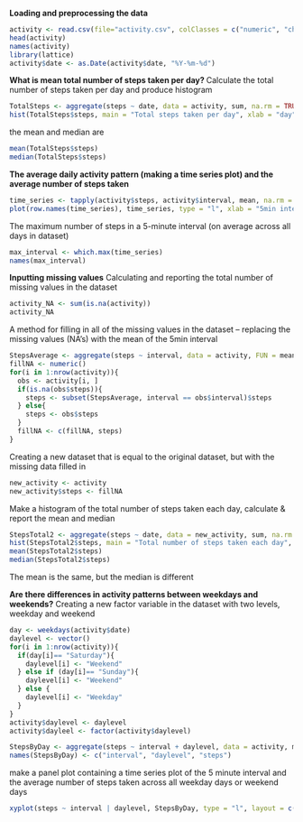 __Loading and preprocessing the data__ 
```r
activity <- read.csv(file="activity.csv", colClasses = c("numeric", "character", "numeric"))
head(activity)
names(activity)
library(lattice)
activity$date <- as.Date(activity$date, "%Y-%m-%d")
```
__What is mean total number of steps taken per day? __
 Calculate the total number of steps taken per day and produce histogram
```r
TotalSteps <- aggregate(steps ~ date, data = activity, sum, na.rm = TRUE)
hist(TotalSteps$steps, main = "Total steps taken per day", xlab = "day", col = "red")
```

the mean and median are
```r
mean(TotalSteps$steps)
median(TotalSteps$steps)
```
__The average daily activity pattern (making a time series plot) and the average number of steps taken__
```r
time_series <- tapply(activity$steps, activity$interval, mean, na.rm = TRUE)
plot(row.names(time_series), time_series, type = "l", xlab = "5min interval", ylab = "Average number of steps across all days", main = "Average daily activity pattern")
```

The maximum number of steps in a 5-minute interval (on average across all days in dataset)

```r
max_interval <- which.max(time_series)
names(max_interval)
```

__Inputting missing values__
Calculating and reporting the total number of missing values in the dataset
```r
activity_NA <- sum(is.na(activity))
activity_NA
```
A method for filling in all of the missing values in the dataset -- replacing the missing values (NA's) with the mean of the 5min interval
```r
StepsAverage <- aggregate(steps ~ interval, data = activity, FUN = mean)
fillNA <- numeric()
for(i in 1:nrow(activity)){
  obs <- activity[i, ]
  if(is.na(obs$steps)){
    steps <- subset(StepsAverage, interval == obs$interval)$steps
  } else{
    steps <- obs$steps
  }
  fillNA <- c(fillNA, steps)
}
```

Creating a new dataset that is equal to the original dataset, but with the missing data filled in
```r
new_activity <- activity
new_activity$steps <- fillNA
```

Make a histogram of the total number of steps taken each day, calculate & report the mean and median
```r
StepsTotal2 <- aggregate(steps ~ date, data = new_activity, sum, na.rm = TRUE)
hist(StepsTotal2$steps, main = "Total number of steps taken each day", xlab = "day", col = "red")
mean(StepsTotal2$steps)
median(StepsTotal2$steps)
```
The mean is the same, but the median is different

__Are there differences in activity patterns between weekdays and weekends?__
Creating a new factor variable in the dataset with two levels, weekday and weekend
```r
day <- weekdays(activity$date)
daylevel <- vector()
for(i in 1:nrow(activity)){
  if(day[i]== "Saturday"){
    daylevel[i] <- "Weekend"
  } else if (day[i]== "Sunday"){
    daylevel[i] <- "Weekend"
  } else {
    daylevel[i] <- "Weekday"
  }
}
activity$daylevel <- daylevel
activity$dayleel <- factor(activity$daylevel)

StepsByDay <- aggregate(steps ~ interval + daylevel, data = activity, mean)
names(StepsByDay) <- c("interval", "daylevel", "steps")
```

make a panel plot containing a time series plot of the 5 minute interval and the average number of steps taken across all weekday days or weekend days
```r
xyplot(steps ~ interval | daylevel, StepsByDay, type = "l", layout = c(1,2), xlab="Interval", ylab= "Number of Steps")
```

